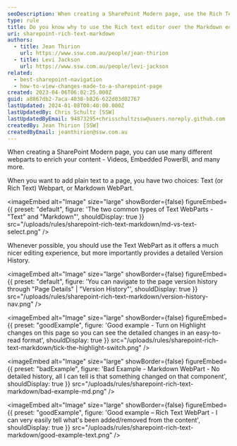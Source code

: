 ```yaml
---
seoDescription: When creating a SharePoint Modern page, use the Rich Text editor over Markdown to ensure a detailed version history and ease of editing.
type: rule
title: Do you know why to use the Rich text editor over the Markdown editor?
uri: sharepoint-rich-text-markdown
authors:
  - title: Jean Thirion
    url: https://www.ssw.com.au/people/jean-thirion
  - title: Levi Jackson
    url: https://www.ssw.com.au/people/levi-jackson
related:
  - best-sharepoint-navigation
  - how-to-view-changes-made-to-a-sharepoint-page
created: 2023-04-06T06:02:25.000Z
guid: a8867db2-7aca-4038-b826-622d03d02767
lastUpdated: 2024-01-08T00:40:00.000Z
lastUpdatedBy: Chris Schultz [SSW]
lastUpdatedByEmail: 94873295+chrisschultzssw@users.noreply.github.com
createdBy: Jean Thirion [SSW]
createdByEmail: jeanthirion@ssw.com.au
---
```


When creating a SharePoint Modern page, you can use many different webparts to enrich your content - Videos, Embedded PowerBI, and many more.

When you want to add plain text to a page, you have two choices: Text (or Rich Text) Webpart, or Markdown WebPart.


<imageEmbed
  alt="Image"
  size="large"
  showBorder={false}
  figureEmbed={{
    preset: "default",
    figure: 'The two common types of Text WebParts - "Text" and "Markdown"',
    shouldDisplay: true
  }}
  src="/uploads/rules/sharepoint-rich-text-markdown/md-vs-text-select.png"
/>
<youtubeEmbed url="https://www.youtube.com/watch?v=kDZCbRJma60" description="" />

Whenever possible, you should use the Text WebPart as it offers a much nicer editing experience, but more importantly provides a detailed Version History.


<imageEmbed
  alt="Image"
  size="large"
  showBorder={false}
  figureEmbed={{
    preset: "default",
    figure: 'You can navigate to the page version history through "Page Details" | "Version History"',
    shouldDisplay: true
  }}
  src="/uploads/rules/sharepoint-rich-text-markdown/version-history-nav.png"
/>

<imageEmbed
  alt="Image"
  size="large"
  showBorder={false}
  figureEmbed={{
    preset: "goodExample",
    figure: 'Good example - Turn on Highlight changes on this page so you can see the detailed changes in an easy-to-read format',
    shouldDisplay: true
  }}
  src="/uploads/rules/sharepoint-rich-text-markdown/tick-the-highlight-switch.png"
/>

<imageEmbed
  alt="Image"
  size="large"
  showBorder={false}
  figureEmbed={{
    preset: "badExample",
    figure: 'Bad Example - Markdown WebPart - No detailed history, all I can tell is that something changed on that component',
    shouldDisplay: true
  }}
  src="/uploads/rules/sharepoint-rich-text-markdown/bad-example-md.png"
/>

<imageEmbed
  alt="Image"
  size="large"
  showBorder={false}
  figureEmbed={{
    preset: "goodExample",
    figure: 'Good example – Rich Text WebPart - I can very easily tell what\'s been added/removed from the content',
    shouldDisplay: true
  }}
  src="/uploads/rules/sharepoint-rich-text-markdown/good-example-text.png"
/>
